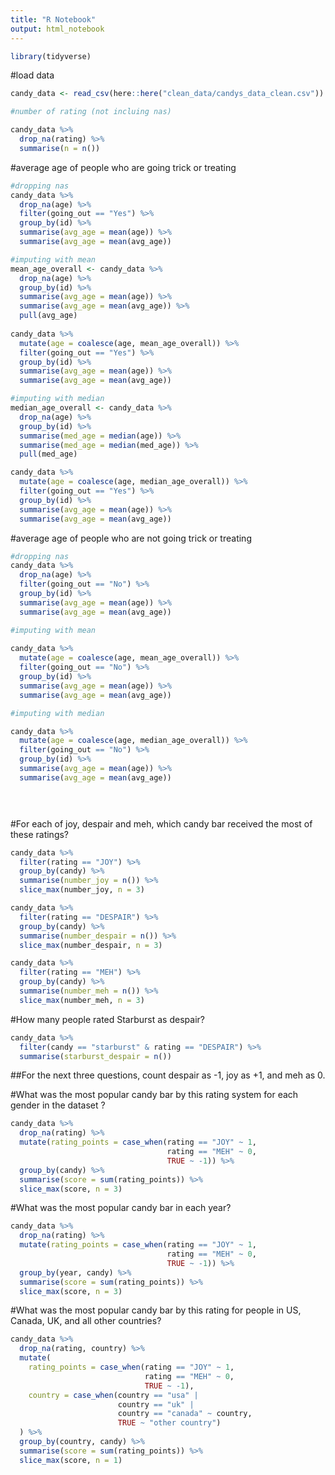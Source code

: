 ```yaml
---
title: "R Notebook"
output: html_notebook
---
```


```r
library(tidyverse)
```

#load data

```r
candy_data <- read_csv(here::here("clean_data/candys_data_clean.csv"))
```
```r

#number of rating (not incluing nas)

candy_data %>% 
  drop_na(rating) %>% 
  summarise(n = n())


```

#average age of people who are going trick or treating

```r

#dropping nas
candy_data %>% 
  drop_na(age) %>% 
  filter(going_out == "Yes") %>% 
  group_by(id) %>% 
  summarise(avg_age = mean(age)) %>% 
  summarise(avg_age = mean(avg_age))

#imputing with mean
mean_age_overall <- candy_data %>% 
  drop_na(age) %>% 
  group_by(id) %>% 
  summarise(avg_age = mean(age)) %>% 
  summarise(avg_age = mean(avg_age)) %>% 
  pull(avg_age)  
  
candy_data %>% 
  mutate(age = coalesce(age, mean_age_overall)) %>% 
  filter(going_out == "Yes") %>% 
  group_by(id) %>% 
  summarise(avg_age = mean(age)) %>% 
  summarise(avg_age = mean(avg_age))

#imputing with median
median_age_overall <- candy_data %>%
  drop_na(age) %>% 
  group_by(id) %>%
  summarise(med_age = median(age)) %>% 
  summarise(med_age = median(med_age)) %>% 
  pull(med_age)

candy_data %>% 
  mutate(age = coalesce(age, median_age_overall)) %>% 
  filter(going_out == "Yes") %>% 
  group_by(id) %>% 
  summarise(avg_age = mean(age)) %>% 
  summarise(avg_age = mean(avg_age))

```

#average age of people who are not going trick or treating

```r

#dropping nas
candy_data %>% 
  drop_na(age) %>% 
  filter(going_out == "No") %>% 
  group_by(id) %>% 
  summarise(avg_age = mean(age)) %>% 
  summarise(avg_age = mean(avg_age))

#imputing with mean
  
candy_data %>% 
  mutate(age = coalesce(age, mean_age_overall)) %>% 
  filter(going_out == "No") %>% 
  group_by(id) %>% 
  summarise(avg_age = mean(age)) %>% 
  summarise(avg_age = mean(avg_age))

#imputing with median

candy_data %>% 
  mutate(age = coalesce(age, median_age_overall)) %>% 
  filter(going_out == "No") %>% 
  group_by(id) %>% 
  summarise(avg_age = mean(age)) %>% 
  summarise(avg_age = mean(avg_age))


  

```


#For each of joy, despair and meh, which candy bar received the most of these ratings?

```r
candy_data %>% 
  filter(rating == "JOY") %>% 
  group_by(candy) %>% 
  summarise(number_joy = n()) %>% 
  slice_max(number_joy, n = 3)

candy_data %>% 
  filter(rating == "DESPAIR") %>% 
  group_by(candy) %>% 
  summarise(number_despair = n()) %>% 
  slice_max(number_despair, n = 3)

candy_data %>% 
  filter(rating == "MEH") %>% 
  group_by(candy) %>% 
  summarise(number_meh = n()) %>% 
  slice_max(number_meh, n = 3)
```
#How many people rated Starburst as despair?


```r
candy_data %>% 
  filter(candy == "starburst" & rating == "DESPAIR") %>% 
  summarise(starburst_despair = n())
```


##For the next three questions, count despair as -1, joy as +1, and meh as 0.

#What was the most popular candy bar by this rating system for each gender in the dataset ?

```r
candy_data %>%
  drop_na(rating) %>%
  mutate(rating_points = case_when(rating == "JOY" ~ 1,
                                   rating == "MEH" ~ 0,
                                   TRUE ~ -1)) %>% 
  group_by(candy) %>% 
  summarise(score = sum(rating_points)) %>% 
  slice_max(score, n = 3)
```


#What was the most popular candy bar in each year?

```r
candy_data %>%
  drop_na(rating) %>%
  mutate(rating_points = case_when(rating == "JOY" ~ 1,
                                   rating == "MEH" ~ 0,
                                   TRUE ~ -1)) %>% 
  group_by(year, candy) %>% 
  summarise(score = sum(rating_points)) %>% 
  slice_max(score, n = 3)
```


#What was the most popular candy bar by this rating for people in US, Canada, UK, and all other countries?

```r
candy_data %>%
  drop_na(rating, country) %>%
  mutate(
    rating_points = case_when(rating == "JOY" ~ 1,
                              rating == "MEH" ~ 0,
                              TRUE ~ -1),
    country = case_when(country == "usa" |
                        country == "uk" |
                        country == "canada" ~ country,
                        TRUE ~ "other country")
  ) %>% 
  group_by(country, candy) %>% 
  summarise(score = sum(rating_points)) %>% 
  slice_max(score, n = 1)

```



